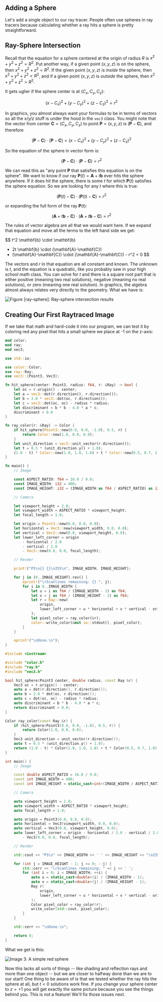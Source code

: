 
## Adding a Sphere

Let's add a single object to our ray tracer. People often use spheres in ray tracers because calculating whether a ray hits a sphere is pretty straightforward.

## Ray-Sphere Intersection

Recall that the equation for a sphere centered at the origin of radius $R$ is $x^2 + y^2 + z^2 = R^2$. Put another way, if a given point $(x,y,z)$ is on the sphere, then $x^2 + y^2 + z^2 = R^2$. If the given point $(x,y,z)$ is _inside_ the sphere, then $x^2 + y^2 + z^2 < R^2$, and if a given point $(x,y,z)$ is _outside_ the sphere, then $x^2 + y^2 + z^2 > R^2$.

It gets uglier if the sphere center is at $(C_x, C_y, C_z)$:

$$
(x - C_x)^2 + (y - C_y)^2 + (z - C_z)^2 = r^2
$$

In graphics, you almost always want your formulas to be in terms of vectors so all the x/y/z stuff is under the hood in the `vec3` class. You might note that the vector from center $\mathbf{C} = (C_x,C_y,C_z)$ to point $\mathbf{P} = (x,y,z)$ is $(\mathbf{P} - \mathbf{C})$, and therefore

$$
(\mathbf{P} - \mathbf{C}) \cdot (\mathbf{P} - \mathbf{C})
   = (x - C_x)^2 + (y - C_y)^2 + (z - C_z)^2
$$

So the equation of the sphere in vector form is:

$$
(\mathbf{P} - \mathbf{C}) \cdot (\mathbf{P} - \mathbf{C}) = r^2
$$

We can read this as "any point $\mathbf{P}$ that satisfies this equation is on the sphere". We want to know if our ray $\mathbf{P}(t) = \mathbf{A} + t\mathbf{b}$ ever hits the sphere anywhere. If it does hit the sphere, there is some $t$ for which $\mathbf{P}(t)$ satisfies the sphere equation. So we are looking for any $t$ where this is true:

$$
(\mathbf{P}(t) - \mathbf{C}) \cdot (\mathbf{P}(t) - \mathbf{C}) = r^2
$$

or expanding the full form of the ray $\mathbf{P}(t)$:

$$
(\mathbf{A} + t \mathbf{b} - \mathbf{C})
    \cdot (\mathbf{A} + t \mathbf{b} - \mathbf{C}) = r^2
$$

The rules of vector algebra are all that we would want here. If we expand that equation and move all the terms to the left hand side we get:

$$
t^2 \mathbf{b} \cdot \mathbf{b}
   + 2t \mathbf{b} \cdot (\mathbf{A}-\mathbf{C})
   + (\mathbf{A}-\mathbf{C}) \cdot (\mathbf{A}-\mathbf{C}) - r^2 = 0
$$

The vectors and $r$ in that equation are all constant and known. The unknown is $t$, and the equation is a quadratic, like you probably saw in your high school math class. You can solve for $t$
and there is a square root part that is either positive (meaning two real solutions), negative (meaning no real solutions), or zero (meaning one real solution). In graphics, the algebra almost
always relates very directly to the geometry. What we have is:

![Figure [ray-sphere]: Ray-sphere intersection results](../images/fig-1.04-ray-sphere.jpg)

## Creating Our First Raytraced Image

If we take that math and hard-code it into our program, we can test it by coloring red any pixel that hits a small sphere we place at -1 on the z-axis:

<Tabs>
<Tab label="Rust">

```rust filename="main.rs (Rendering a red sphere)" {11-19,21-23}
mod color;
mod ray;
mod vec3;

use std::io;

use color::Color;
use ray::Ray;
use vec3::{Point3, Vec3};

fn hit_sphere(center: Point3, radius: f64, r: &Ray) -> bool {
    let oc = r.origin() - center;
    let a = vec3::dot(r.direction(), r.direction());
    let b = 2.0 * vec3::dot(oc, r.direction());
    let c = vec3::dot(oc, oc) - radius * radius;
    let discriminant = b * b - 4.0 * a * c;
    discriminant > 0.0
}

fn ray_color(r: &Ray) -> Color {
    if hit_sphere(Point3::new(0.0, 0.0, -1.0), 0.5, r) {
        return Color::new(1.0, 0.0, 0.0);
    }
    let unit_direction = vec3::unit_vector(r.direction());
    let t = 0.5 * (unit_direction.y() + 1.0);
    (1.0 - t) * Color::new(1.0, 1.0, 1.0) + t * Color::new(0.5, 0.7, 1.0)
}

fn main() {
    // Image

    const ASPECT_RATIO: f64 = 16.0 / 9.0;
    const IMAGE_WIDTH: i32 = 400;
    const IMAGE_HEIGHT: i32 = (IMAGE_WIDTH as f64 / ASPECT_RATIO) as i32;

    // Camera

    let viewport_height = 2.0;
    let viewport_width = ASPECT_RATIO * viewport_height;
    let focal_length = 1.0;

    let origin = Point3::new(0.0, 0.0, 0.0);
    let horizontal = Vec3::new(viewport_width, 0.0, 0.0);
    let vertical = Vec3::new(0.0, viewport_height, 0.0);
    let lower_left_corner = origin
        - horizontal / 2.0
        - vertical / 2.0
        - Vec3::new(0.0, 0.0, focal_length);

    // Render

    print!("P3\n{} {}\n255\n", IMAGE_WIDTH, IMAGE_HEIGHT);

    for j in (0..IMAGE_HEIGHT).rev() {
        eprint!("\rScanlines remaining: {} ", j);
        for i in 0..IMAGE_WIDTH {
            let u = i as f64 / (IMAGE_WIDTH - 1) as f64;
            let v = j as f64 / (IMAGE_HEIGHT - 1) as f64;
            let r = Ray::new(
                origin,
                lower_left_corner + u * horizontal + v * vertical - origin,
            );
            let pixel_color = ray_color(&r);
            color::write_color(&mut io::stdout(), pixel_color);
        }
    }

    eprint!("\nDone.\n");
}
```

</Tab>
<Tab label="C++">

```cpp filename="main.cpp (Rendering a red sphere)" {7-15,17-19}
#include <iostream>

#include "color.h"
#include "ray.h"
#include "vec3.h"

bool hit_sphere(Point3 center, double radius, const Ray &r) {
    Vec3 oc = r.origin() - center;
    auto a = dot(r.direction(), r.direction());
    auto b = 2.0 * dot(oc, r.direction());
    auto c = dot(oc, oc) - radius * radius;
    auto discriminant = b * b - 4.0 * a * c;
    return discriminant > 0.0;
}

Color ray_color(const Ray &r) {
    if (hit_sphere(Point3(0.0, 0.0, -1.0), 0.5, r)) {
        return Color(1.0, 0.0, 0.0);
    }
    Vec3 unit_direction = unit_vector(r.direction());
    auto t = 0.5 * (unit_direction.y() + 1.0);
    return (1.0 - t) * Color(1.0, 1.0, 1.0) + t * Color(0.5, 0.7, 1.0);
}

int main() {
    // Image

    const double ASPECT_RATIO = 16.0 / 9.0;
    const int IMAGE_WIDTH = 400;
    const int IMAGE_HEIGHT = static_cast<int>(IMAGE_WIDTH / ASPECT_RATIO);

    // Camera

    auto viewport_height = 2.0;
    auto viewport_width = ASPECT_RATIO * viewport_height;
    auto focal_length = 1.0;

    auto origin = Point3(0.0, 0.0, 0.0);
    auto horizontal = Vec3(viewport_width, 0.0, 0.0);
    auto vertical = Vec3(0.0, viewport_height, 0.0);
    auto lower_left_corner = origin - horizontal / 2.0 - vertical / 2.0
        - Vec3(0.0, 0.0, focal_length);

    // Render

    std::cout << "P3\n" << IMAGE_WIDTH << ' ' << IMAGE_HEIGHT << "\n255\n";

    for (int j = IMAGE_HEIGHT - 1; j >= 0; --j) {
        std::cerr << "\rScanlines remaining: " << j << ' ';
        for (int i = 0; i < IMAGE_WIDTH; ++i) {
            auto u = static_cast<double>(i) / (IMAGE_WIDTH - 1);
            auto v = static_cast<double>(j) / (IMAGE_HEIGHT - 1);
            Ray r(
                origin,
                lower_left_corner + u * horizontal + v * vertical - origin
            );
            Color pixel_color = ray_color(r);
            write_color(std::cout, pixel_color);
        }
    }

    std::cerr << "\nDone.\n";

    return 0;
}
```

</Tab>
</Tabs>

What we get is this:

![Image 3: A simple red sphere](../images/img-1.03-red-sphere.png)

Now this lacks all sorts of things -- like shading and reflection rays and more than one object -- but we are closer to halfway done than we are to our start! One thing to be aware of is that we
tested whether the ray hits the sphere at all, but $t < 0$ solutions work fine. If you change your sphere center to $z = +1$ you will get exactly the same picture because you see the things behind
you. This is not a feature! We'll fix those issues next.
